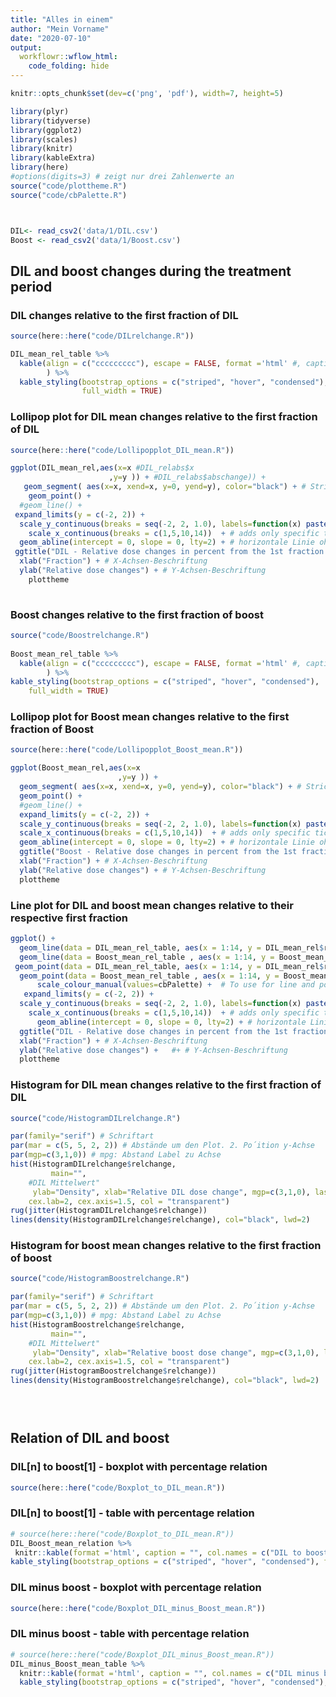 ```yaml
---
title: "Alles in einem"
author: "Mein Vorname"
date: "2020-07-10"
output: 
  workflowr::wflow_html:
    code_folding: hide
---
```


```r

knitr::opts_chunk$set(dev=c('png', 'pdf'), width=7, height=5)

```


```r
library(plyr)
library(tidyverse)
library(ggplot2)
library(scales)
library(knitr)
library(kableExtra)
library(here)
#options(digits=3) # zeigt nur drei Zahlenwerte an
source("code/plottheme.R")
source("code/cbPalette.R")



DIL<- read_csv2('data/1/DIL.csv')
Boost <- read_csv2('data/1/Boost.csv')
```


## DIL and boost changes during the treatment period

### DIL changes relative to the first fraction of DIL

```r




source(here::here("code/DILrelchange.R"))

DIL_mean_rel_table %>%
  kable(align = c("ccccccccc"), escape = FALSE, format ='html' #, caption = "DIL descriptive statistics"
        ) %>%
  kable_styling(bootstrap_options = c("striped", "hover", "condensed"),
                full_width = TRUE)

```

### Lollipop plot for DIL mean changes relative to the first fraction of DIL

```r
source(here::here("code/Lollipopplot_DIL_mean.R"))

ggplot(DIL_mean_rel,aes(x=x #DIL_relabs$x
                      ,y=y )) + #DIL_relabs$abschange)) +
   geom_segment( aes(x=x, xend=x, y=0, yend=y), color="black") + # Striche von der Hoehe y bis zu den Punkten
    geom_point() +
  #geom_line() +
 expand_limits(y = c(-2, 2)) +
  scale_y_continuous(breaks = seq(-2, 2, 1.0), labels=function(x) paste0(x,"%")) + #labels=function(x) paste0(x,"%") adds percent symbol, but without multiplying it with 100, like when one does: scale_y_continuous(labels = scales::percent)
    scale_x_continuous(breaks = c(1,5,10,14))  + # adds only specific ticks
  geom_abline(intercept = 0, slope = 0, lty=2) + # horizontale Linie ohne Steigung, da slope = 0 
 ggtitle("DIL - Relative dose changes in percent from the 1st fraction with DIL") +
  xlab("Fraction") + # X-Achsen-Beschriftung
  ylab("Relative dose changes") + # Y-Achsen-Beschriftung 
    plottheme
    
```


### Boost changes relative to the first fraction of boost 

```r

source("code/Boostrelchange.R")
 
Boost_mean_rel_table %>%
  kable(align = c("ccccccccc"), escape = FALSE, format ='html' #, caption = "Boost descriptive statistics"
        ) %>%
kable_styling(bootstrap_options = c("striped", "hover", "condensed"), 
    full_width = TRUE) 

```

### Lollipop plot for Boost mean changes relative to the first fraction of Boost

```r
source(here::here("code/Lollipopplot_Boost_mean.R"))

ggplot(Boost_mean_rel,aes(x=x 
                        ,y=y )) +
  geom_segment( aes(x=x, xend=x, y=0, yend=y), color="black") + # Striche von der Hoehe y bis zu den Punkten
  geom_point() +
  #geom_line() +
  expand_limits(y = c(-2, 2)) +
  scale_y_continuous(breaks = seq(-2, 2, 1.0), labels=function(x) paste0(x,"%")) + #labels=function(x) paste0(x,"%") adds percent symbol, but without multiplying it with 100, like when one does: scale_y_continuous(labels = scales::percent)
  scale_x_continuous(breaks = c(1,5,10,14))  + # adds only specific ticks
  geom_abline(intercept = 0, slope = 0, lty=2) + # horizontale Linie ohne Steigung, da slope = 0 
  ggtitle("Boost - Relative dose changes in percent from the 1st fraction with Boost") +
  xlab("Fraction") + # X-Achsen-Beschriftung
  ylab("Relative dose changes") + # Y-Achsen-Beschriftung 
  plottheme

```



### Line plot for DIL and boost mean changes relative to their respective first fraction


```r

ggplot() + 
  geom_line(data = DIL_mean_rel_table, aes(x = 1:14, y = DIL_mean_rel$relchange, color = "DIL")) +
  geom_line(data = Boost_mean_rel_table , aes(x = 1:14, y = Boost_mean_rel$relchange, color = "Boost")) +
 geom_point(data = DIL_mean_rel_table, aes(x = 1:14, y = DIL_mean_rel$relchange, color = "DIL")) +
  geom_point(data = Boost_mean_rel_table , aes(x = 1:14, y = Boost_mean_rel$relchange, color = "Boost")) +
      scale_colour_manual(values=cbPalette) +  # To use for line and point colors, add
   expand_limits(y = c(-2, 2)) +
  scale_y_continuous(breaks = seq(-2, 2, 1.0), labels=function(x) paste0(x,"%")) + #labels=function(x) paste0(x,"%") adds percent symbol, but without multiplying it with 100, like when one does: scale_y_continuous(labels = scales::percent)
    scale_x_continuous(breaks = c(1,5,10,14))  + # adds only specific ticks
      geom_abline(intercept = 0, slope = 0, lty=2) + # horizontale Linie ohne Steigung, da slope = 0 
  ggtitle("DIL - Relative dose changes in percent from the 1st fraction with DIL") +
  xlab("Fraction") + # X-Achsen-Beschriftung
  ylab("Relative dose changes") +   #+ # Y-Achsen-Beschriftung
  plottheme

```


### Histogram for DIL mean changes relative to the first fraction of DIL


```r
source("code/HistogramDILrelchange.R")

par(family="serif") # Schriftart
par(mar = c(5, 5, 2, 2)) # Abstände um den Plot. 2. Po´ition y-Achse
par(mgp=c(3,1,0)) # mpg: Abstand Label zu Achse
hist(HistogramDILrelchange$relchange,
         main="",
    #DIL Mittelwert" 
     ylab="Density", xlab="Relative DIL dose change", mgp=c(3,1,0), las = 1, freq = FALSE, ylim=c(0, 2), #xlim=c(-1, 0.3),
    cex.lab=2, cex.axis=1.5, col = "transparent")
rug(jitter(HistogramDILrelchange$relchange))
lines(density(HistogramDILrelchange$relchange), col="black", lwd=2)

```

### Histogram for boost mean changes relative to the first fraction of boost

```r
source("code/HistogramBoostrelchange.R")

par(family="serif") # Schriftart
par(mar = c(5, 5, 2, 2)) # Abstände um den Plot. 2. Po´ition y-Achse
par(mgp=c(3,1,0)) # mpg: Abstand Label zu Achse
hist(HistogramBoostrelchange$relchange,
         main="",
    #DIL Mittelwert" 
     ylab="Density", xlab="Relative boost dose change", mgp=c(3,1,0), las = 1, freq = FALSE, ylim=c(0, 2), #xlim=c(-1, 0.3),
    cex.lab=2, cex.axis=1.5, col = "transparent")
rug(jitter(HistogramBoostrelchange$relchange))
lines(density(HistogramBoostrelchange$relchange), col="black", lwd=2)


  
```


## Relation of DIL and boost

### DIL[n] to boost[1] - boxplot with percentage relation

```r

source(here::here("code/Boxplot_to_DIL_mean.R"))

```

### DIL[n] to boost[1] - table with percentage relation

```r
# source(here::here("code/Boxplot_to_DIL_mean.R"))
DIL_Boost_mean_relation %>%
 knitr::kable(format ='html', caption = "", col.names = c("DIL to boost relation relative to the first fraction", "Numbers")) %>%
kable_styling(bootstrap_options = c("striped", "hover", "condensed"), full_width = FALSE) 

```

### DIL minus boost - boxplot with percentage relation

```r

source(here::here("code/Boxplot_DIL_minus_Boost_mean.R"))
```

### DIL minus boost - table with percentage relation

```r
# source(here::here("code/Boxplot_DIL_minus_Boost_mean.R"))
DIL_minus_Boost_mean_table %>%
  knitr::kable(format ='html', caption = "", col.names = c("DIL minus boost", "Numbers")) %>%
  kable_styling(bootstrap_options = c("striped", "hover", "condensed"), full_width = FALSE)

```


